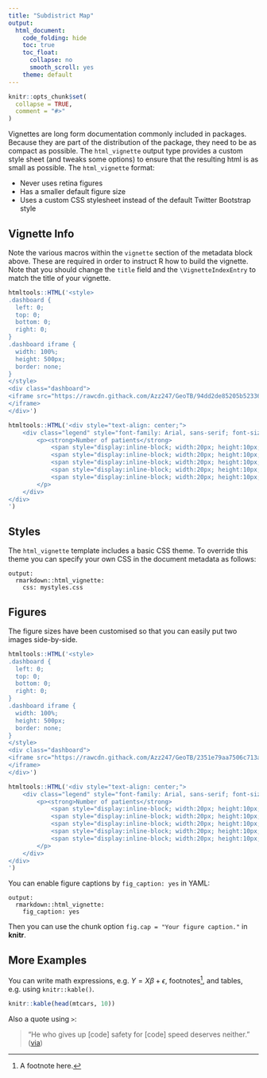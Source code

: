 ```yaml
---
title: "Subdistrict Map"
output: 
  html_document:
    code_folding: hide
    toc: true
    toc_float: 
      collapse: no
      smooth_scroll: yes
    theme: default
---
```


```r
knitr::opts_chunk$set(
  collapse = TRUE,
  comment = "#>"
)
```

Vignettes are long form documentation commonly included in packages. Because they are part of the distribution of the package, they need to be as compact as possible. The `html_vignette` output type provides a custom style sheet (and tweaks some options) to ensure that the resulting html is as small as possible. The `html_vignette` format:

- Never uses retina figures
- Has a smaller default figure size
- Uses a custom CSS stylesheet instead of the default Twitter Bootstrap style

## Vignette Info

Note the various macros within the `vignette` section of the metadata block above. These are required in order to instruct R how to build the vignette. Note that you should change the `title` field and the `\VignetteIndexEntry` to match the title of your vignette.
```r
htmltools::HTML('<style>
.dashboard {
  left: 0;
  top: 0;
  bottom: 0;
  right: 0;
}
.dashboard iframe {
  width: 100%;
  height: 500px;
  border: none;
}
</style>
<div class="dashboard"> 
<iframe src="https://rawcdn.githack.com/Azz247/GeoTB/94dd2de85205b5233692a1d75bf0a082c4d0ef00/Subdistrict2020_2023.html">
</iframe>
</div>')
```
```r
htmltools::HTML('<div style="text-align: center;">
    <div class="legend" style="font-family: Arial, sans-serif; font-size: 14px; display: inline-block; text-align: left;">
        <p><strong>Number of patients</strong>
            <span style="display:inline-block; width:20px; height:10px; background-color:#f5b3bb; margin-left: 10px;"></span> 1-5
            <span style="display:inline-block; width:20px; height:10px; background-color:#ef8894; margin-left: 10px;"></span> 6-10
            <span style="display:inline-block; width:20px; height:10px; background-color:#e85767; margin-left: 10px;"></span> 11-50
            <span style="display:inline-block; width:20px; height:10px; background-color:#dc0018; margin-left: 10px;"></span> 51-200
            <span style="display:inline-block; width:20px; height:10px; background-color:#a60013; margin-left: 10px;"></span> >200
        </p>
    </div>
</div>
')
```

## Styles

The `html_vignette` template includes a basic CSS theme. To override this theme you can specify your own CSS in the document metadata as follows:

    output: 
      rmarkdown::html_vignette:
        css: mystyles.css

## Figures

The figure sizes have been customised so that you can easily put two images side-by-side. 

```r
htmltools::HTML('<style>
.dashboard {
  left: 0;
  top: 0;
  bottom: 0;
  right: 0;
}
.dashboard iframe {
  width: 100%;
  height: 500px;
  border: none;
}
</style>
<div class="dashboard"> 
<iframe src="https://rawcdn.githack.com/Azz247/GeoTB/2351e79aa7506c713a70f93696c187df3d572cc2/SubdistrictCombine.html">
</iframe>
</div>')
```
```r
htmltools::HTML('<div style="text-align: center;">
    <div class="legend" style="font-family: Arial, sans-serif; font-size: 14px; display: inline-block; text-align: left;">
        <p><strong>Number of patients</strong>
            <span style="display:inline-block; width:20px; height:10px; background-color:#f5b3bb; margin-left: 10px;"></span> 1-5
            <span style="display:inline-block; width:20px; height:10px; background-color:#ef8894; margin-left: 10px;"></span> 6-10
            <span style="display:inline-block; width:20px; height:10px; background-color:#e85767; margin-left: 10px;"></span> 11-50
            <span style="display:inline-block; width:20px; height:10px; background-color:#dc0018; margin-left: 10px;"></span> 51-200
            <span style="display:inline-block; width:20px; height:10px; background-color:#a60013; margin-left: 10px;"></span> >200
        </p>
    </div>
</div>
')
```

You can enable figure captions by `fig_caption: yes` in YAML:

    output:
      rmarkdown::html_vignette:
        fig_caption: yes

Then you can use the chunk option `fig.cap = "Your figure caption."` in **knitr**.

## More Examples

You can write math expressions, e.g. $Y = X\beta + \epsilon$, footnotes^[A footnote here.], and tables, e.g. using `knitr::kable()`.

```r
knitr::kable(head(mtcars, 10))
```

Also a quote using `>`:

> "He who gives up [code] safety for [code] speed deserves neither."
([via](https://twitter.com/hadleywickham/status/504368538874703872))
